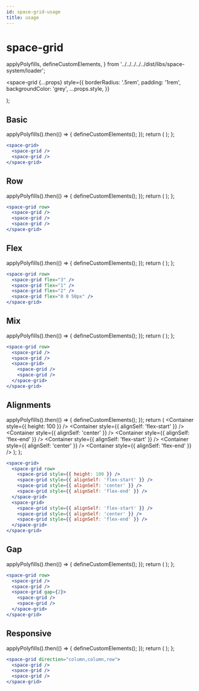 ```yaml
---
id: space-grid-usage
title: usage
---
```


# space-grid

  applyPolyfills,
  defineCustomElements,
} from '../../../../../dist/libs/space-system/loader';

  <space-grid
    {...props}
    style={{
      borderRadius: '.5rem',
      padding: '1rem',
      backgroundColor: 'grey',
      ...props.style,
    }}
  ></space-grid>
);

## Basic

  applyPolyfills().then(() => {
    defineCustomElements();
  });
  return (
    <space-grid>
      <Container />
      <Container />
    </space-grid>
  );
};

```jsx
<space-grid>
  <space-grid />
  <space-grid />
</space-grid>
```

<Basic />

## Row

  applyPolyfills().then(() => {
    defineCustomElements();
  });
  return (
    <space-grid row>
      <Container />
      <Container />
      <Container />
    </space-grid>
  );
};

```jsx
<space-grid row>
  <space-grid />
  <space-grid />
  <space-grid />
</space-grid>
```

<Row />

## Flex

  applyPolyfills().then(() => {
    defineCustomElements();
  });
  return (
    <space-grid row>
      <Container flex="3" />
      <Container flex="1" />
      <Container flex="2" />
      <Container flex="0 0 50px" />
    </space-grid>
  );
};

```jsx
<space-grid row>
  <space-grid flex="3" />
  <space-grid flex="1" />
  <space-grid flex="2" />
  <space-grid flex="0 0 50px" />
</space-grid>
```

<Flex />

## Mix

  applyPolyfills().then(() => {
    defineCustomElements();
  });
  return (
    <space-grid row>
      <Container />
      <Container />
      <space-grid>
        <Container />
        <Container />
      </space-grid>
    </space-grid>
  );
};

```jsx
<space-grid row>
  <space-grid />
  <space-grid />
  <space-grid>
    <space-grid />
    <space-grid />
  </space-grid>
</space-grid>
```

<Mix />

## Alignments

  applyPolyfills().then(() => {
    defineCustomElements();
  });
  return (
    <space-grid>
      <space-grid row>
        <Container style={{ height: 100 }} />
        <Container style={{ alignSelf: 'flex-start' }} />
        <Container style={{ alignSelf: 'center' }} />
        <Container style={{ alignSelf: 'flex-end' }} />
      </space-grid>
      <space-grid>
        <Container style={{ alignSelf: 'flex-start' }} />
        <Container style={{ alignSelf: 'center' }} />
        <Container style={{ alignSelf: 'flex-end' }} />
      </space-grid>
    </space-grid>
  );
};

```jsx
<space-grid>
  <space-grid row>
    <space-grid style={{ height: 100 }} />
    <space-grid style={{ alignSelf: 'flex-start' }} />
    <space-grid style={{ alignSelf: 'center' }} />
    <space-grid style={{ alignSelf: 'flex-end' }} />
  </space-grid>
  <space-grid>
    <space-grid style={{ alignSelf: 'flex-start' }} />
    <space-grid style={{ alignSelf: 'center' }} />
    <space-grid style={{ alignSelf: 'flex-end' }} />
  </space-grid>
</space-grid>
```

<Alignments />

## Gap

  applyPolyfills().then(() => {
    defineCustomElements();
  });
  return (
    <space-grid row>
      <Container />
      <Container />
      <space-grid gap={2}>
        <Container />
        <Container />
      </space-grid>
    </space-grid>
  );
};

```jsx
<space-grid row>
  <space-grid />
  <space-grid />
  <space-grid gap={2}>
    <space-grid />
    <space-grid />
  </space-grid>
</space-grid>
```

<Gap />

## Responsive

  applyPolyfills().then(() => {
    defineCustomElements();
  });
  return (
    <space-grid direction="column,column,row">
      <Container />
      <Container />
      <Container />
    </space-grid>
  );
};

```jsx
<space-grid direction="column,column,row">
  <space-grid />
  <space-grid />
  <space-grid />
</space-grid>
```

<Responsive />
